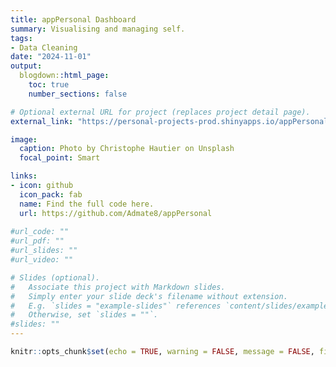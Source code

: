 ```yaml
---
title: appPersonal Dashboard
summary: Visualising and managing self. 
tags:
- Data Cleaning
date: "2024-11-01"
output:
  blogdown::html_page:
    toc: true
    number_sections: false

# Optional external URL for project (replaces project detail page).
external_link: "https://personal-projects-prod.shinyapps.io/appPersonal/"

image:
  caption: Photo by Christophe Hautier on Unsplash
  focal_point: Smart

links:
- icon: github
  icon_pack: fab
  name: Find the full code here.
  url: https://github.com/Admate8/appPersonal
  
#url_code: ""
#url_pdf: ""
#url_slides: ""
#url_video: ""

# Slides (optional).
#   Associate this project with Markdown slides.
#   Simply enter your slide deck's filename without extension.
#   E.g. `slides = "example-slides"` references `content/slides/example-slides.md`.
#   Otherwise, set `slides = ""`.
#slides: ""
---
```


```r
knitr::opts_chunk$set(echo = TRUE, warning = FALSE, message = FALSE, fig.align = 'center', fig.pos = "!h")
```
